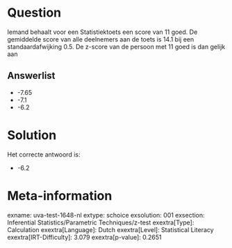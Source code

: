 Question
========

Iemand behaalt voor een Statistiektoets een score van 11 goed. De
gemiddelde score van alle deelnemers aan de toets is 14.1 bij een
standaardafwijking 0.5. De z-score van de persoon met 11 goed is dan
gelijk aan

Answerlist
----------

* -7.65
* -7.1
* -6.2

Solution
========

Het correcte antwoord is: 

* -6.2

Meta-information
================
exname: uva-test-1648-nl
extype: schoice
exsolution: 001
exsection: Inferential Statistics/Parametric Techniques/z-test
exextra[Type]: Calculation
exextra[Language]: Dutch
exextra[Level]: Statistical Literacy
exextra[IRT-Difficulty]: 3.079
exextra[p-value]: 0.2651
